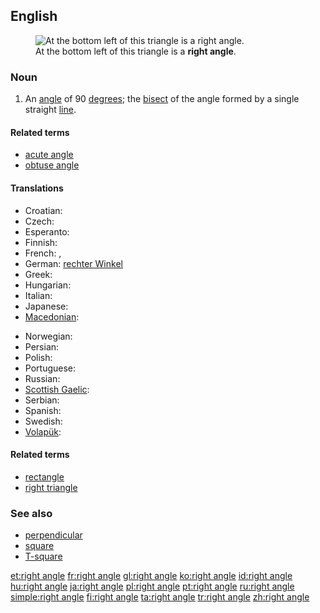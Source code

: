 ==English==
[[Image:Triangle.Right.svg|thumb|At the bottom left of this triangle is a '''right angle'''.]]

===Noun===
{{en-noun|sg=[[right]] [[angle]]}}

# {{geometry}} An [[angle]] of 90 [[degree]]s; the [[bisect]] of the angle formed by a single straight [[line]].

====Related terms====
* [[acute angle]]
* [[obtuse angle]]

====Translations====
{{trans-top|angle of 90 degrees}}
* Croatian: {{t-|hr|pravi kut|m}}
* Czech: {{t-|cs|pravý úhel|m}}
* Esperanto: {{t-|eo|orto|xs=Esperanto}}
* Finnish: {{t-|fi|suorakulma}}
* French: {{t+|fr|angle droit|m}}, {{t+|fr|droit|m}}
* German: [[rechter Winkel]] {{m}}
* Greek: {{t|el|ορθή γωνία|f|tr=othí gonía}}
* Hungarian: {{t+|hu|derékszög}}
* Italian: {{t+|it|angolo retto|m}}
* Japanese: {{t+|ja|直角|tr=chokkaku}}
* [[Macedonian]]: {{t|mk|прав агол|m|tr=prav ágol}}
{{trans-mid}}
* Norwegian: {{t+|no|rett vinkel|m}}
* Persian: {{t|fa|زاویه قائمه|xs=Persian}}
* Polish: {{t+|pl|kąt prosty|m}}
* Portuguese: {{t+|pt|ângulo reto|m}}
* Russian: {{t+|ru|прямой угол|m}}
* [[Scottish Gaelic]]: {{t|gd|ceàrn ceart|m}}
* Serbian: {{t|sr|прави угао|m|tr=pravi ugao|sc=Cyrl}}
* Spanish: {{t+|es|ángulo recto|m}}
* Swedish: {{t|sv|rät vinkel|c}}
* [[Volapük]]: {{t|vo|lögul}}
{{trans-bottom}}

====Related terms====
* [[rectangle]]
* [[right triangle]]

===See also===
* [[perpendicular]]
* [[square]]
* [[T-square]]

[[et:right angle]]
[[fr:right angle]]
[[gl:right angle]]
[[ko:right angle]]
[[id:right angle]]
[[hu:right angle]]
[[ja:right angle]]
[[pl:right angle]]
[[pt:right angle]]
[[ru:right angle]]
[[simple:right angle]]
[[fi:right angle]]
[[ta:right angle]]
[[tr:right angle]]
[[zh:right angle]]